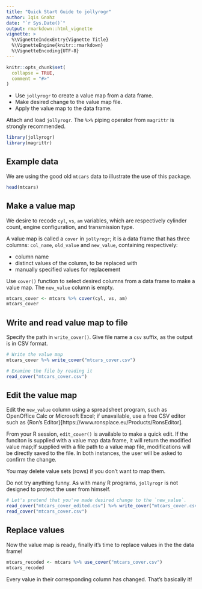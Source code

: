 ```yaml
---
title: "Quick Start Guide to jollyrogr"
author: Iqis Gnahz
date: "`r Sys.Date()`"
output: rmarkdown::html_vignette
vignette: >
  %\VignetteIndexEntry{Vignette Title}
  %\VignetteEngine{knitr::rmarkdown}
  %\VignetteEncoding{UTF-8}
---
```


```r
knitr::opts_chunk$set(
  collapse = TRUE,
  comment = "#>"
)
```

- Use `jollyrogr` to create a value map from a data frame.
- Make desired change to the value map file.
- Apply the value map to the data frame. 

Attach and load `jollyrogr`. The `%>%` piping operator from `magrittr` is strongly recommended.
```r
library(jollyrogr)
library(magrittr)
```



## Example data
We are using the good old `mtcars` data to illustrate the use of this package.

```r
head(mtcars)
```



## Make a value map

We desire to recode `cyl`, `vs`, `am` variables, which are respectively cylinder count, engine configuration, and transmission type.

A value map is called a `cover` in `jollyrogr`; it is a data frame that has three columns: `col_name`, `old_value` and `new_value`, containing respectively:

- column name 
- distinct values of the column, to be replaced with
- manually specified values for replacement

Use `cover()` function to select desired columns from a data frame to make a value map. The `new_value` column is empty.

```r
mtcars_cover <- mtcars %>% cover(cyl, vs, am)
mtcars_cover
```



## Write and read value map to file

Specify the path in `write_cover()`. Give file name a `csv` suffix, as the output is in CSV format.


```r
# Write the value map
mtcars_cover %>% write_cover("mtcars_cover.csv")

# Examine the file by reading it
read_cover("mtcars_cover.csv")

```

## Edit the value map

Edit the `new_value` column using a spreadsheet program, such as OpenOffice Calc or Microsoft Excel; if unavailable, use a free CSV editor such as {Ron's Editor}[https://www.ronsplace.eu/Products/RonsEditor]. 

From your R session, `edit_cover()` is available to make a quick edit. If the funciton is supplied with a value map data frame, it will return the modified value map;If supplied with a file path to a value map file, modifications will be directly saved to the file. In both instances, the user will be asked to confirm the change.

You may delete value sets (rows) if you don't want to map them.

Do not try anything funny. As with many R programs, `jollyrogr` is not designed to protect the user from himself.

```r
# Let's pretend that you've made desired change to the `new_value`.
read_cover("mtcars_cover_edited.csv") %>% write_cover("mtcars_cover.csv", overwrite = TRUE)
read_cover("mtcars_cover.csv")

```

## Replace values

Now the value map is ready, finally it's time to replace values in the the data frame!


```r
mtcars_recoded <- mtcars %>% use_cover("mtcars_cover.csv")
mtcars_recoded

```

Every value in their corresponding column has changed. That's basically it! 
